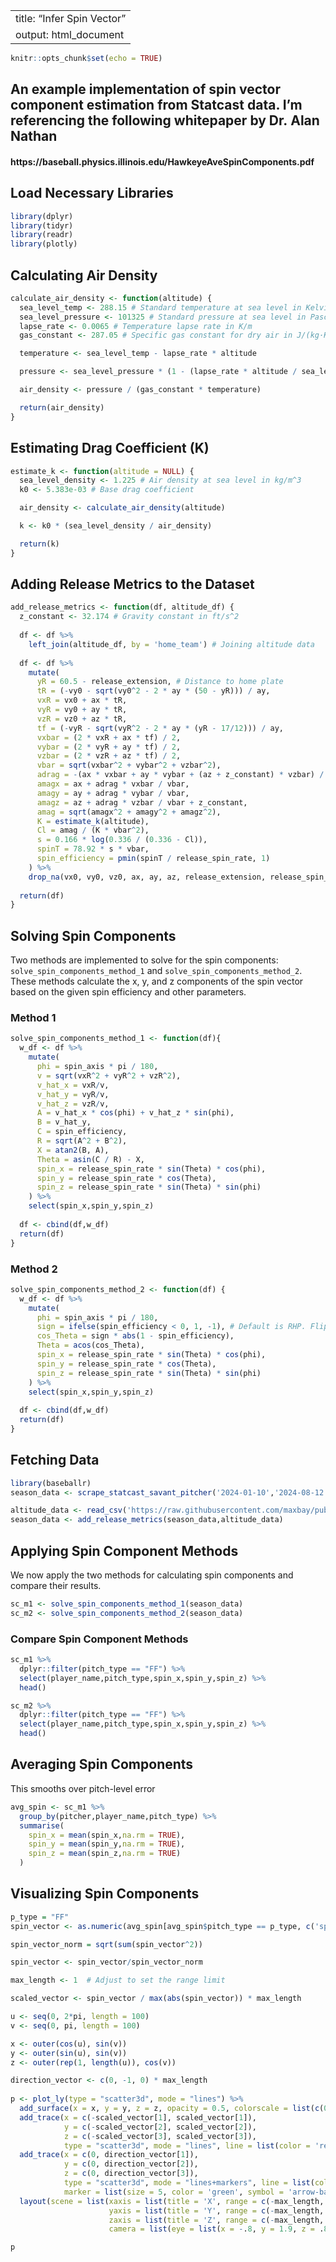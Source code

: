 
---
title: "Infer Spin Vector"
output: html_document
---

```r
knitr::opts_chunk$set(echo = TRUE)
```

## An example implementation of spin vector component estimation from Statcast data. I'm referencing the following whitepaper by Dr. Alan Nathan

#### https://baseball.physics.illinois.edu/HawkeyeAveSpinComponents.pdf

## Load Necessary Libraries

```r
library(dplyr)
library(tidyr)
library(readr)
library(plotly)
```

## Calculating Air Density


```r
calculate_air_density <- function(altitude) {
  sea_level_temp <- 288.15 # Standard temperature at sea level in Kelvin
  sea_level_pressure <- 101325 # Standard pressure at sea level in Pascals
  lapse_rate <- 0.0065 # Temperature lapse rate in K/m
  gas_constant <- 287.05 # Specific gas constant for dry air in J/(kg·K)

  temperature <- sea_level_temp - lapse_rate * altitude

  pressure <- sea_level_pressure * (1 - (lapse_rate * altitude / sea_level_temp)) ^ (9.80665 / (gas_constant * lapse_rate))

  air_density <- pressure / (gas_constant * temperature)

  return(air_density)
}
```

## Estimating Drag Coefficient (K)

```r
estimate_k <- function(altitude = NULL) {
  sea_level_density <- 1.225 # Air density at sea level in kg/m^3
  k0 <- 5.383e-03 # Base drag coefficient

  air_density <- calculate_air_density(altitude)

  k <- k0 * (sea_level_density / air_density)

  return(k)
}
```

## Adding Release Metrics to the Dataset

```r
add_release_metrics <- function(df, altitude_df) {
  z_constant <- 32.174 # Gravity constant in ft/s^2
  
  df <- df %>% 
    left_join(altitude_df, by = 'home_team') # Joining altitude data
  
  df <- df %>%
    mutate(
      yR = 60.5 - release_extension, # Distance to home plate
      tR = (-vy0 - sqrt(vy0^2 - 2 * ay * (50 - yR))) / ay,
      vxR = vx0 + ax * tR,
      vyR = vy0 + ay * tR,
      vzR = vz0 + az * tR,
      tf = (-vyR - sqrt(vyR^2 - 2 * ay * (yR - 17/12))) / ay,
      vxbar = (2 * vxR + ax * tf) / 2,
      vybar = (2 * vyR + ay * tf) / 2,
      vzbar = (2 * vzR + az * tf) / 2,
      vbar = sqrt(vxbar^2 + vybar^2 + vzbar^2),
      adrag = -(ax * vxbar + ay * vybar + (az + z_constant) * vzbar) / vbar,
      amagx = ax + adrag * vxbar / vbar,
      amagy = ay + adrag * vybar / vbar,
      amagz = az + adrag * vzbar / vbar + z_constant,
      amag = sqrt(amagx^2 + amagy^2 + amagz^2),
      K = estimate_k(altitude),
      Cl = amag / (K * vbar^2),
      s = 0.166 * log(0.336 / (0.336 - Cl)),
      spinT = 78.92 * s * vbar,
      spin_efficiency = pmin(spinT / release_spin_rate, 1)
    ) %>%
    drop_na(vx0, vy0, vz0, ax, ay, az, release_extension, release_spin_rate, spin_axis)
  
  return(df)
}
```



## Solving Spin Components

Two methods are implemented to solve for the spin components: `solve_spin_components_method_1` and `solve_spin_components_method_2`. These methods calculate the x, y, and z components of the spin vector based on the given spin efficiency and other parameters.

### Method 1

```r
solve_spin_components_method_1 <- function(df){
  w_df <- df %>% 
    mutate(
      phi = spin_axis * pi / 180,
      v = sqrt(vxR^2 + vyR^2 + vzR^2),
      v_hat_x = vxR/v,
      v_hat_y = vyR/v,
      v_hat_z = vzR/v,
      A = v_hat_x * cos(phi) + v_hat_z * sin(phi),
      B = v_hat_y,
      C = spin_efficiency,
      R = sqrt(A^2 + B^2),
      X = atan2(B, A),
      Theta = asin(C / R) - X, 
      spin_x = release_spin_rate * sin(Theta) * cos(phi),
      spin_y = release_spin_rate * cos(Theta),
      spin_z = release_spin_rate * sin(Theta) * sin(phi)
    ) %>% 
    select(spin_x,spin_y,spin_z)
  
  df <- cbind(df,w_df)
  return(df)
}
```

### Method 2

```r
solve_spin_components_method_2 <- function(df) {
  w_df <- df %>% 
    mutate(
      phi = spin_axis * pi / 180,
      sign = ifelse(spin_efficiency < 0, 1, -1), # Default is RHP. Flips if LHP
      cos_Theta = sign * abs(1 - spin_efficiency),
      Theta = acos(cos_Theta),
      spin_x = release_spin_rate * sin(Theta) * cos(phi),
      spin_y = release_spin_rate * cos(Theta),
      spin_z = release_spin_rate * sin(Theta) * sin(phi)
    ) %>% 
    select(spin_x,spin_y,spin_z)
  
  df <- cbind(df,w_df)
  return(df)
}
```

## Fetching Data


```r
library(baseballr)
season_data <- scrape_statcast_savant_pitcher('2024-01-10','2024-08-12',543037)

altitude_data <- read_csv('https://raw.githubusercontent.com/maxbay/public_baseball/main/data/altitude_data.csv')
season_data <- add_release_metrics(season_data,altitude_data)
```

## Applying Spin Component Methods

We now apply the two methods for calculating spin components and compare their results.

```r
sc_m1 <- solve_spin_components_method_1(season_data)
sc_m2 <- solve_spin_components_method_2(season_data)
```

### Compare Spin Component Methods

```r
sc_m1 %>% 
  dplyr::filter(pitch_type == "FF") %>% 
  select(player_name,pitch_type,spin_x,spin_y,spin_z) %>% 
  head()
```

```r
sc_m2 %>% 
  dplyr::filter(pitch_type == "FF") %>% 
  select(player_name,pitch_type,spin_x,spin_y,spin_z) %>% 
  head()
```

## Averaging Spin Components

This smooths over pitch-level error

```r
avg_spin <- sc_m1 %>% 
  group_by(pitcher,player_name,pitch_type) %>% 
  summarise(
    spin_x = mean(spin_x,na.rm = TRUE),
    spin_y = mean(spin_y,na.rm = TRUE),
    spin_z = mean(spin_z,na.rm = TRUE)
  )
```


## Visualizing Spin Components

```r
p_type = "FF"
spin_vector <- as.numeric(avg_spin[avg_spin$pitch_type == p_type, c('spin_x', 'spin_y', 'spin_z')])

spin_vector_norm = sqrt(sum(spin_vector^2))

spin_vector <- spin_vector/spin_vector_norm

max_length <- 1  # Adjust to set the range limit

scaled_vector <- spin_vector / max(abs(spin_vector)) * max_length

u <- seq(0, 2*pi, length = 100)
v <- seq(0, pi, length = 100)

x <- outer(cos(u), sin(v))
y <- outer(sin(u), sin(v))
z <- outer(rep(1, length(u)), cos(v))

direction_vector <- c(0, -1, 0) * max_length
  
p <- plot_ly(type = "scatter3d", mode = "lines") %>%
  add_surface(x = x, y = y, z = z, opacity = 0.5, colorscale = list(c(0,1), c("lightblue", "lightblue")), showscale = FALSE) %>%
  add_trace(x = c(-scaled_vector[1], scaled_vector[1]), 
            y = c(-scaled_vector[2], scaled_vector[2]), 
            z = c(-scaled_vector[3], scaled_vector[3]), 
            type = "scatter3d", mode = "lines", line = list(color = 'red', width = 5)) %>%
  add_trace(x = c(0, direction_vector[1]), 
            y = c(0, direction_vector[2]), 
            z = c(0, direction_vector[3]), 
            type = "scatter3d", mode = "lines+markers", line = list(color = 'green', width = 5), 
            marker = list(size = 5, color = 'green', symbol = 'arrow-bar-down-open')) %>%
  layout(scene = list(xaxis = list(title = 'X', range = c(-max_length, max_length)),
                      yaxis = list(title = 'Y', range = c(-max_length, max_length)),
                      zaxis = list(title = 'Z', range = c(-max_length, max_length)),
                      camera = list(eye = list(x = -.8, y = 1.9, z = .8))))

p
```


